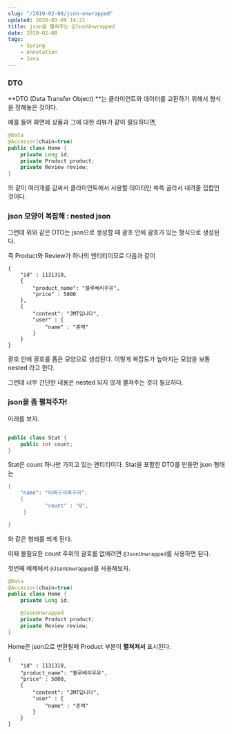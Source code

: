```yaml
---
slug: "/2019-02-08/json-unwrapped"
updated: 2020-03-09 14:21
title: json을 펼쳐주는 @JsonUnwrapped 
date: 2019-02-08
tags:
    - Spring
    - Annotation
    - Java
---
```



### DTO 
**DTO (Data Transfer Object) **는 클라이언트와 데이터를 교환하기 위해서 형식을 정해놓은 것이다. 

예를 들어 화면에 상품과 그에 대한 리뷰가 같이 필요하다면, 

```java 
@Data
@Accessor(chain=true)
public class Home {
    private Long id; 
    private Product product;
    private Review review; 
}

```


와 같이 여러개를 감싸서 클라이언트에서 사용할 데이터만 쏙쏙 골라서 내려줄 집합인 것이다. 

### json 모양이 복잡해 : nested json
그런데 위와 같은 DTO는 json으로 생성할 때 괄호 안에 괄호가 있는 형식으로 생성된다. 

즉 Product와 Review가 하나의 엔티티이므로 다음과 같이  

```
{
    "id" : 1131310,
    {
        "product_name": "블루베리우유",
        "price" : 5000
    },
    {
        "content": "JMT입니다",
        "user" : {
            "name" : "준벅" 
        }
    }
}
```
괄호 안에 괄호를 품은 모양으로 생성된다. 이렇게 복잡도가 높아지는 모양을 보통 nested 라고 한다. 

그런데 너무 간단한 내용은 nested 되지 않게 펼쳐주는 것이 필요하다. 

### json을 좀 펼쳐주자! 

아래를 보자. 

```java 

public class Stat {
    public int count; 
}
```

Stat은 count 하나만 가지고 있는 엔티티이다. Stat을 포함한 DTO를 만들면 json 형태는 

```java
{
	"name": "어쩌구저쩌구리",
	{
			"count" : "0",
	 }

}
```
와 같은 형태를 띄게 된다. 

이때 불필요한 count 주위의 괄호를 없애려면 `@JsonUnwrapped`를 사용하면 된다. 


첫번째 예제에서 `@JsonUnwrapped`를 사용해보자.

```java 
@Data
@Accessor(chain=true)
public class Home {
    private Long id; 

    @JsonUnwrapped
    private Product product;
    private Review review; 
}

```

Home은 json으로 변환될때 Product 부분이 **펼쳐져서**  표시된다. 

```
{
    "id" : 1131310,
    "product_name": "블루베리우유",
    "price" : 5000,
    {
        "content": "JMT입니다",
        "user" : {
            "name" : "준벅" 
        }
    }
}
```
